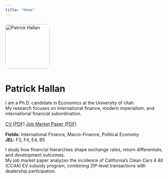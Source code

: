 ```yaml
---
title: "Home"
---
```


<img src="img/headshot.jpg" alt="Patrick Hallan" style="width:140px;border-radius:12px;margin:8px 0;">

# Patrick Hallan

I am a Ph.D. candidate in Economics at the University of Utah.  
My research focuses on international finance, modern imperialism, and international financial subordination.

<div style="margin:1rem 0;">
  <a class="btn btn-primary" href="files/Hallan_CV.pdf">CV (PDF)</a>
  <a class="btn btn-outline-primary" href="files/JMP_Hallan.pdf">Job Market Paper (PDF)</a>
</div>

**Fields:** International Finance, Macro-Finance, Political Economy  
**JEL:** F3, F4, E4, B5

I study how financial hierarchies shape exchange rates, return differentials, and development outcomes.  
My job market paper analyzes the incidence of California’s Clean Cars 4 All (CC4A) EV subsidy program, combining ZIP-level transactions with dealership participation.
